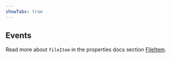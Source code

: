 ```yaml
---
showTabs: true
---
```



## Events

<PropertiesTable props={UploadEvents} />

Read more about `fileItem` in the properties docs section [FileItem](/uilib/components/upload/properties/#fileitem).
